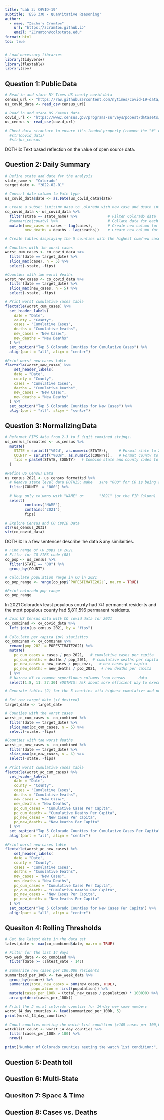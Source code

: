```yaml
---
title: "Lab 3: COVID-19"
subtitle: 'ESS 330 - Quantitative Reasoning'
author:
  - name: "Zachary Cramton"
    url: "https://zcramton.github.io"
    email: "ZCramton@colostate.edu"
format: html
toc: true
---
```


```r
# Load necessary libraries
library(tidyverse)
library(flextable)
library(zoo)
```

## Question 1: Public Data

```r
# Read in and store NY Times US county covid data
census_url <- "https://raw.githubusercontent.com/nytimes/covid-19-data/master/us-counties.csv"
us_covid_data <- read_csv(census_url)

# Read in and store US Census data
covid_url <- "https://www2.census.gov/programs-surveys/popest/datasets/2020-2023/counties/totals/co-est2023-alldata.csv"
us_census <- read_csv(covid_url)

# Check data structure to ensure it's loaded properly (remove the "#" on the line below to see output)
  #str(covid_data)
  #str(us_census)
```

DOTHIS: Text based reflection on the value of open source data.

## Question 2: Daily Summary
```r
# Define state and date for the analysis
state_name <- "Colorado"
target_date <- "2022-02-01"

# Convert date column to Date type
us_covid_data$date <- as.Date(us_covid_data$date)

# Create a subset limiting data to Colorado with new case and death information.
co_covid_data <- us_covid_data %>% 
  filter(state == state_name) %>%              # Filter Colorado data
  #summarize(county) %>%                       # Collate data for each county
  mutate(new_cases = cases - lag(cases),       # Create new column for new cases
         new_deaths = deaths - lag(deaths))    # Create new column for new deaths

# Create tables displaying the 5 counties with the highest cum/new cases.

# Counties with the worst cases
worst_cum_cases <- co_covid_data %>%
  filter(date == target_date) %>% 
  slice_max(cases, n = 5) %>% 
  select(-state, -fips)

#Counties with the worst deaths
worst_new_cases <- co_covid_data %>%
  filter(date == target_date) %>% 
  slice_max(new_cases, n = 5) %>% 
  select(-state, -fips)

# Print worst cumulative cases table
flextable(worst_cum_cases) %>%
  set_header_labels(
    date = "Date",
    county = "County",
    cases = "Cumulative Cases",
    deaths = "Cumulative Deaths",
    new_cases = "New Cases",
    new_deaths = "New Deaths"
  ) %>% 
  set_caption("Top 5 Colorado Counties for Cumulative Cases") %>% 
  align(part = "all", align = "center")

#Print worst new cases table
flextable(worst_new_cases) %>% 
    set_header_labels(
    date = "Date",
    county = "County",
    cases = "Cumulative Cases",
    deaths = "Cumulative Deaths",
    new_cases = "New Cases",
    new_deaths = "New Deaths"
  ) %>% 
  set_caption("Top 5 Colorado Counties for New Cases") %>% 
  align(part = "all", align = "center")
```
## Question 3: Normalizing Data
```r
# Reformat FIPS data from 2-3 to 5 digit combined strings.
us_census_formatted <- us_census %>% 
  mutate(
    STATE = sprintf("%02d", as.numeric(STATE)),     # Format state to 2 digits
    COUNTY = sprintf("%03d", as.numeric(COUNTY)),   # Format county to 3 digits
    fips = paste0(STATE, COUNTY)   # Combine state and county codes to get full 5 digit FIPS code.
  )

#Refine US Census Data
us_census_2021 <- us_census_formatted %>% 
  # Remove state level data DOTHIS: make   sure "000" for CO is being removed
  filter(COUNTY != "000") %>%    
  
  # Keep only columns with "NAME" or       "2021" (or the FIP Column)
  select(
         contains("NAME"),
         contains("2021"),
         fips)   
```

```r
# Explore Census and CO COVID Data
str(us_census_2021)
str(co_covid_data)
```
DOTHIS: In a few sentences describe the data & any similarities.

```r
# Find range of CO pops in 2021
# Filter for CO FIPS code (08)
co_pop <- us_census %>% 
  filter(STATE == "08") %>% 
  group_by(COUNTY)

# Calculate population range in CO in 2021
co_pop_range <- range(co_pop$`POPESTIMATE2021`, na.rm = TRUE)

#Print colorado pop range
co_pop_range
```
In 2021 Colorado's least populous county had 741 permanent residents and the most populous county had 5,811,596 permanent residents.
```r
# Join US Census data with CO covid data for 2021
co_combined <- co_covid_data %>% 
  left_join(us_census_2021, by = "fips") 

# Calculate per capita (pc) statistics
co_combined <- co_combined %>%
  rename(pop_2021 = POPESTIMATE2021) %>% 
  mutate(
    pc_cum_cases = cases / pop_2021,   # cumulative cases per capita
    pc_cum_deaths = deaths / pop_2021,  # cumulative deaths per capita
    pc_new_cases = new_cases / pop_2021,   # new cases per capita
    pc_new_deaths = new_deaths / pop_2021,  # new deaths per capita
  ) %>% 
  # Narrow df to remove superfluous columns from census      data
  select(1:8, 11, 27:30) #DOTHIS: Ask about more efficient way to execut; remove all with cap letters in header?

# Generate tables (2) for the 5 counties with highest cumulative and new cases par capita for a target date.

# Set new target date (if desired)
target_date <- target_date

# Counties with the worst cases
worst_pc_cum_cases <- co_combined %>%
  filter(date == target_date) %>% 
  slice_max(pc_cum_cases, n = 5) %>% 
  select(-state, -fips)

#Counties with the worst deaths
worst_pc_new_cases <- co_combined %>%
  filter(date == target_date) %>% 
  slice_max(pc_new_cases, n = 5) %>% 
  select(-state, -fips)

# Print worst cumulative cases table
flextable(worst_pc_cum_cases) %>%
  set_header_labels(
    date = "Date",
    county = "County",
    cases = "Cumulative Cases",
    deaths = "Cumulative Deaths",
    new_cases = "New Cases",
    new_deaths = "New Deaths",
    pc_cum_cases = "Cumulative Cases Per Capita",
    pc_cum_deaths = "Cumulative Deaths Per Capita",
    pc_new_cases = "New Cases Per Capita",
    pc_new_deaths = "New Deaths Per Capita"
  ) %>% 
  set_caption("Top 5 Colorado Counties for Cumulative Cases Per Capita") %>% 
  align(part = "all", align = "center")

#Print worst new cases table
flextable(worst_pc_new_cases) %>% 
    set_header_labels(
    date = "Date",
    county = "County",
    cases = "Cumulative Cases",
    deaths = "Cumulative Deaths",
    new_cases = "New Cases",
    new_deaths = "New Deaths",
    pc_cum_cases = "Cumulative Cases Per Capita",
    pc_cum_deaths = "Cumulative Deaths Per Capita",
    pc_new_cases = "New Cases Per Capita",
    pc_new_deaths = "New Deaths Per Capita"
  ) %>% 
  set_caption("Top 5 Colorado Counties for New Cases Per Capita") %>% 
  align(part = "all", align = "center")

```

## Quesiton 4: Rolling Thresholds

```r
# Get the latest date in the data set
latest_date <- max(co_combined$date, na.rm = TRUE)

# Filter for the last 14 days
two_week_data <- co_combined %>% 
  filter(date >= (latest_date - 14))

# Summarize new cases per 100,000 residents
summarized_per_100k <- two_week_data %>% 
  group_by(county) %>% 
  summarize(total_new_cases = sum(new_cases, TRUE),
            population = first(population)) %>% 
  mutate(cases_per_100k = (total_new_cases / population) * 100000) %>% 
  arrange(desc(cases_per_100k))

# Print the 5 worst colorado counties for 14-day new case numbers
worst_14_day_counties <- head(summarized_per_100k, 5)
print(worst_14_day_counties)

# Count counties meeting the watch list condition (>100 cases per 100,000)
watchlist_count <- worst_14_day_counties %>% 
  filter(cases_per_100k > 100) %>%
  nrow()

print("Number of Colorado counties meeting the watch list condition:", watchlist_count, "\n")

```


## Question 5: Death toll


## Question 6: Multi-State


## Quesiton 7: Space & Time


## Question 8: Cases vs. Deaths